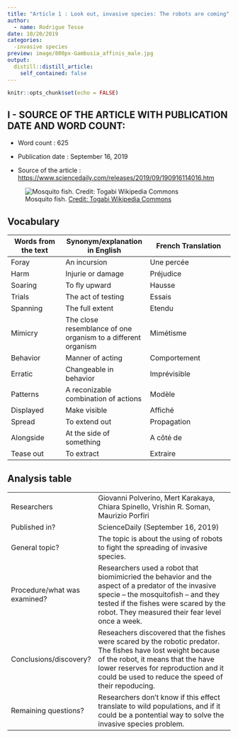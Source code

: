 ```yaml
---
title: "Article 1 : Look out, invasive species: The robots are coming"
author:
  - name: Rodrigue Tesse
date: 10/20/2019
categories:
  -invasive species
preview: image/800px-Gambusia_affinis_male.jpg
output:
  distill::distill_article:
    self_contained: false
---
```


```r
knitr::opts_chunk$set(echo = FALSE)
```

## I - SOURCE OF THE ARTICLE WITH PUBLICATION DATE AND WORD COUNT:

* Word count : 625

* Publication date : September 16, 2019

* Source of the article : <https://www.sciencedaily.com/releases/2019/09/190916114016.htm>

![ Mosquito fish. [Credit: Togabi Wikipedia Commons](https://commons.wikimedia.org/wiki/File:Gambusia_affinis_male.jpg) ](image/800px-Gambusia_affinis_male.jpg)

## Vocabulary 

| Words from the text | Synonym/explanation in English | French Translation           |
| ------------------- | ------------------------------ |------------------------------|
| Foray                    | An incursion    | Une percée |
| Harm  | Injurie or damage                   | Préjudice |
| Soaring                   | To fly upward        | Hausse |
| Trials                     |The act of testing         | Essais |
| Spanning                    | The full extent        | Etendu  |
| Mimicry                    | The close resemblance of one organism to a different organism        | Mimétisme |
| Behavior                    | Manner of acting        | Comportement |
| Erratic                    | Changeable in behavior        | Imprévisible |
| Patterns                    | A reconizable combination of actions        | Modèle |
| Displayed                    | Make visible        | Affiché |
| Spread                    | To extend out        | Propagation |
| Alongside                    | At the side of something        | A côté de |
| Tease out                    | To extract        | Extraire |

## Analysis table 

|                              |                                                                     |
| ---------------------------- | ------------------------------------------------------------------- |
| Researchers                  | Giovanni Polverino, Mert Karakaya, Chiara Spinello, Vrishin R. Soman, Maurizio Porfiri                       |
| Published in?                | ScienceDaily (September 16, 2019)                                                      |
| General topic?               | The topic is about the using of robots to fight the spreading of invasive species.   |
| Procedure/what was examined? | Researchers used a robot that biomimicried the behavior and the aspect of a predator of the invasive specie -- the mosquitofish -- and they tested if the fishes were scared by the robot. They measured their fear level once a week.                                                   |
| Conclusions/discovery?       | Reseachers discovered that the fishes were scared by the robotic predator. The fishes have lost weight because of the robot, it means that the have lower reserves for reproduction and it could be used to reduce the speed of their repoducing.                               |
| Remaining questions?         | Researchers don't know if this effect translate to wild populations, and if it could be a pontential way to solve the invasive species problem.                               |






